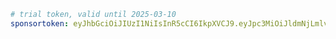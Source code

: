 ```yaml title="evcc.yaml"
# trial token, valid until 2025-03-10
sponsortoken: eyJhbGciOiJIUzI1NiIsInR5cCI6IkpXVCJ9.eyJpc3MiOiJldmNjLmlvIiwic3ViIjoidHJpYWwiLCJleHAiOjE3NDE2MDA4MDAsImlhdCI6MTc0MDMwNDgwMCwic3BlIjp0cnVlLCJzcmMiOiJtYSJ9.nhueXl5zz7tdoTNEekJru7-pYhR2aY5IS9jfP6i6ZNw
```
